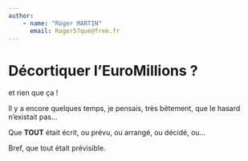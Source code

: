 ```yaml
---
author:
    - name: "Roger MARTIN"
      email: Roger57que@free.fr
---
```


# Décortiquer l'EuroMillions ? {.unnumbered}

et rien que ça !

Il y a encore quelques temps, je pensais, très bêtement, que le hasard n'existait pas…

Que **TOUT** était écrit, ou prévu, ou arrangé, ou décidé, ou…

Bref, que tout était prévisible.
